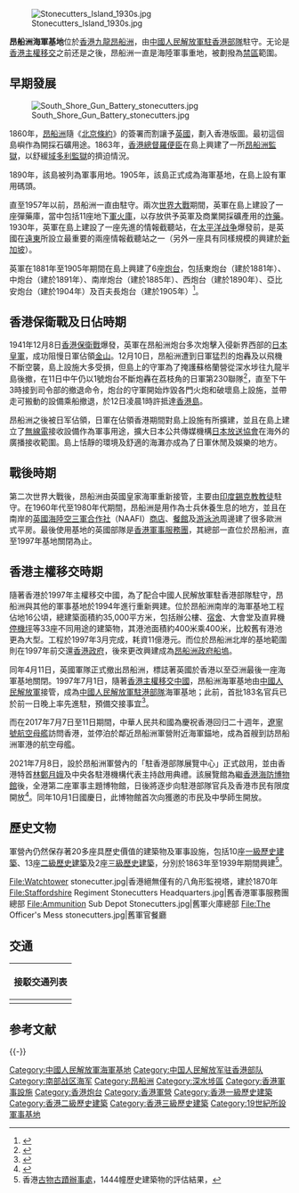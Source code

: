 {{Infobox military structure
| name= 昂船洲海軍基地<br/>Ngong Shuen Chau Naval Base
| location= {{HKG}}[[昂船洲|昂船洲]]
| coordinates = {{Coord|22|19|20|N|114|8|10|E|type:landmark|display=inline,title}}
| image= Ngong Shuen Chau Naval Base.jpg
| image_size = 300px
| caption=昂船洲海軍基地
| type= [[海軍基地|海軍基地]]
| controlledby= [[中國人民解放軍駐香港部隊|中国人民解放军驻香港部队海军]]
| built=1997
| used= 1997 – 現在
| materials=
| battles=
| past_commanders=[[張仕波|張仕波]][[少將|少將]]
| garrison=[[File:Naval_Ensign_of_the_United_Kingdom.svg|23px]][[英國皇家海軍|英國皇家海軍]]（1905-1997）<br/>[[File:Flag_of_Hong_Kong_(1959–1997).svg|23px]][[駐港英軍|駐港英軍]]（1905-1997）<br/>[[File:Naval_Ensign_of_the_People's_Republic_of_China.svg|23px]][[中國人民解放軍駐香港部隊|中國人民解放軍駐港部隊]]（1997- ）<br/>[[File:Naval_Ensign_of_the_People's_Republic_of_China.svg|23px]][[中國人民解放軍南部戰區海軍|中國人民解放軍南部戰區海軍]]}}
[[File:Stonecutters_Island_1930s.jpg|thumb]]

'''昂船洲海軍基地'''位於[[香港|香港]][[九龍|九龍]][[昂船洲|昂船洲]]，由[[中國人民解放軍駐香港部隊|中國人民解放軍駐香港部隊]]駐守。无论是[[香港主權移交|香港主權移交]]之前还是之後，昂船洲一直是海陸軍事重地，被劃撥為[[禁區|禁區]]範圍。

==早期發展==
[[File:South_Shore_Gun_Battery_stonecutters.jpg|thumb]]

1860年，[[昂船洲|昂船洲]]隨《[[北京條約|北京條約]]》的簽署而割讓予[[英國|英國]]，劃入香港版圖。最初這個島嶼作為開採石礦用途。1863年，[[香港總督|香港總督]][[夏喬士·羅便臣|羅便臣]]在島上興建了一所[[昂船洲監獄|昂船洲監獄]]，以舒緩[[域多利監獄|域多利監獄]]的擠迫情況。

1890年，該島被列為軍事用地。1905年，該島正式成為海軍基地，在島上設有軍用碼頭。

直至1957年以前，昂船洲一直由駐守。兩次[[世界大戰|世界大戰]]期間，英軍在島上建設了一座彈藥庫，當中包括11座地下[[軍火庫|軍火庫]]，以存放供予英軍及商業開採礦產用的[[炸藥|炸藥]]。1930年，英軍在島上建設了一座先進的情報截聽站，在[[太平洋战争|太平洋战争]]爆發前，是英國在[[遠東|遠東]]所設立最重要的兩座情報截聽站之一（另外一座具有同樣規模的興建於[[新加坡|新加坡]]）。

英軍在1881年至1905年期間在島上興建了6座[[炮台|炮台]]，包括東炮台（建於1881年）、中炮台（建於1891年）、南岸炮台（建於1885年）、西炮台（建於1890年）、亞比安炮台（建於1904年）及百夫長炮台（建於1905年）<ref>{{Cite web |url=http://www.hk-place.com/viewtext.php?id=250 |title=香港地方—建設及建築物－防衛設施（四）九龍及新界， |accessdate=2010-04-24 |archive-date=2010-12-16 |archive-url=https://web.archive.org/web/20101216141939/http://hk-place.com/viewtext.php?id=250 |dead-url=no }}</ref>。

==香港保衛戰及日佔時期==
1941年12月8日[[香港保衛戰|香港保衛戰]]爆發，英軍在昂船洲炮台多次炮擊入侵新界西部的[[日本皇軍|日本皇軍]]，成功阻慢日軍佔領[[金山_(香港)|金山]]。12月10日，昂船洲遭到日軍猛烈的炮轟及以飛機不斷空襲，島上設施大多受損，但島上的守軍為了掩護蘇格蘭營從深水埗往九龍半島後撤，在11日中午仍以1號炮台不斷炮轟在荔枝角的日軍第230聯隊<ref name="b9789888254347-89">{{cite book |author1=鄺智文 |coauthors=蔡耀倫 |title=孤獨前哨──太平洋戰爭中的香港戰役 |date=2013-09 |publisher=天地圖書 |location=香港 |isbn=9789888254347 |pages=89}}</ref>，直至下午3時接到司令部的撤退命令，炮台的守軍開始炸毀各門火炮和破壞島上設施，並帶走可搬動的設備乘船撤退，於12日凌晨1時許抵達[[香港島|香港島]]。

昂船洲之後被日军佔領，日軍在佔領香港期間對島上設施有所擴建，並且在島上建立了[[無線電|無線電]]接收設備作為軍事用途，擴大日本公共傳媒機構[[日本放送協會|日本放送協會]]在海外的廣播接收範圍。島上恬靜的環境及舒適的海灘亦成為了日軍休閒及娛樂的地方。

==戰後時期==
第二次世界大戰後，昂船洲由英國皇家海軍重新接管，主要由[[印度|印度]][[錫克教|錫克教]][[教徒|教徒]]駐守。在1960年代至1980年代期間，昂船洲是用作為士兵休養生息的地方，並且在南岸的[[英國海陸空三軍合作社|英國海陸空三軍合作社]]（NAAFI）[[商店|商店]]、[[餐館|餐館]]及[[游泳池|游泳池]]周邊建了很多歐洲式平房。最後使用基地的英國部隊是[[香港軍事服務團|香港軍事服務團]]，其總部一直位於昂船洲，直至1997年基地關閉為止。

==香港主權移交時期==
隨著香港於1997年主權移交中國，為了配合中國人民解放軍駐香港部隊駐守，昂船洲與其他的軍事基地於1994年進行重新興建。位於昂船洲南岸的海軍基地工程佔地16公頃，總建築面積約35,000平方米，包括辦公樓、[[宿舍|宿舍]]、大會堂及直昇機[[停機坪|停機坪]]等33座不同用途的建築物，其港池面積約400米乘400米，比較舊有港池更為大型。工程於1997年3月完成，耗資11億港元。而位於昂船洲北岸的基地範圍則在1997年前交還[[香港政府|香港政府]]，後來更改興建成為[[昂船洲政府船塢|昂船洲政府船塢]]。

同年4月11日，英國軍隊正式撤出昂船洲，標誌著英國於香港以至亞洲最後一座海軍基地關閉。1997年7月1日，隨著[[香港主權移交|香港主權移交]][[中國|中國]]，昂船洲海軍基地由[[中國人民解放軍|中國人民解放軍]]接管，成為[[中國人民解放軍駐港部隊|中國人民解放軍駐港部隊]]海軍基地；此前，首批183名官兵已於前一日晚上率先進駐，預備交接事宜<ref>{{Cite web |url=https://www.youtube.com/watch?v=8wmIUQcmzz4&t |title=無綫電視《六點半新聞報道》，1997年6月23日 |access-date=2021年5月2日 |archive-date=2021年5月1日 |archive-url=https://web.archive.org/web/20210501135648/https://www.youtube.com/watch?v=8wmIUQcmzz4&t |dead-url=no }}</ref>。

而在2017年7月7日至11日期間，中華人民共和國為慶祝香港回归二十週年，[[遼寧號航空母艦|遼寧號航空母艦]]訪問香港，並停泊於鄰近昂船洲軍營附近海軍錨地，成為首艘到訪昂船洲軍港的航空母艦。

2021年7月8日，設於昂船洲軍營內的「駐香港部隊展覽中心」正式啟用，並由香港特首[[林鄭月娥|林鄭月娥]]及中央各駐港機構代表主持啟用典禮。該展覽館為繼[[香港海防博物館|香港海防博物館]]後，全港第二座軍事主題博物館，日後將逐步向駐港部隊官兵及香港市民有限度開放<ref>{{cite news|title=昂船洲駐港部隊展覽中心建成開放|work=明報|date=2021-07-09}}</ref>。同年10月1日國慶日，此博物館首次向獲邀的市民及中學師生開放。

==歷史文物==
軍營內仍然保存著20多座具歷史價值的建築物及軍事設施，包括10座[[一級歷史建築|一級歷史建築]]、13座[[二級歷史建築|二級歷史建築]]及2座[[三級歷史建築|三級歷史建築]]，分別於1863年至1939年期間興建<ref>香港[[古物古蹟辦事處|古物古蹟辦事處]]，1444幢歷史建築物的評估結果，{{cite web |url=http://www.amo.gov.hk/form/AAB-SM-chi.pdf |title=存档副本 |accessdate=2011-06-13  |deadurl=yes |archiveurl=https://web.archive.org/web/20110527165651/http://www.amo.gov.hk/form/AAB-SM-chi.pdf |archivedate=2011-05-27 }}</ref>。

<gallery>
File:Watchtower stonecutter.jpg|香港絕無僅有的八角形監視塔，建於1870年
File:Staffordshire Regiment Stonecutters Headquarters.jpg|舊香港軍事服務團總部
File:Ammunition Sub Depot Stonecutters.jpg|舊軍火庫總部
File:The Officer's Mess stonecutters.jpg|舊軍官餐廳
</gallery>

== 交通 ==
{| class="mw-collapsible mw-collapsed wikitable" style="background:white; margin: 0 auto; width: auto;" 
! 接駁交通列表
|-
|
{{九龍新界巴士簡單列表|6R|46R}}{{九龍專線小巴簡單列表|44M}}
{{新界專線小巴簡單列表|87A}}
|}

== 参考文献 ==
{{Reflist|30em}}

{{-}}
{{香港一級歷史建築}}

[[Category:中國人民解放軍海軍基地|Category:中國人民解放軍海軍基地]]
[[Category:中国人民解放军驻香港部队|Category:中国人民解放军驻香港部队]]
[[Category:南部战区海军|Category:南部战区海军]]
[[Category:昂船洲|Category:昂船洲]]
[[Category:深水埗區|Category:深水埗區]]
[[Category:香港軍事設施|Category:香港軍事設施]]
[[Category:香港炮台|Category:香港炮台]]
[[Category:香港軍營|Category:香港軍營]]
[[Category:香港一級歷史建築|Category:香港一級歷史建築]]
[[Category:香港二級歷史建築|Category:香港二級歷史建築]]
[[Category:香港三級歷史建築|Category:香港三級歷史建築]]
[[Category:19世紀所設軍事基地|Category:19世紀所設軍事基地]]